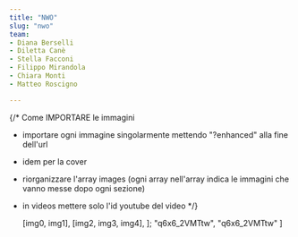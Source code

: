 ```yaml
---
title: "NWO"
slug: "nwo"
team:
- Diana Berselli
- Diletta Canè
- Stella Facconi
- Filippo Mirandola
- Chiara Monti
- Matteo Roscigno

---
```


{/* Come IMPORTARE le immagini

- importare ogni immagine singolarmente mettendo "?enhanced" alla fine dell'url
- idem per la cover
- riorganizzare l'array images (ogni array nell'array indica le immagini che vanno messe dopo ogni sezione)
- in videos mettere solo l'id youtube del video 
*/}



  [img0, img1],
  [img2, img3, img4],
];
  "q6x6_2VMTtw",
  "q6x6_2VMTtw"
]
